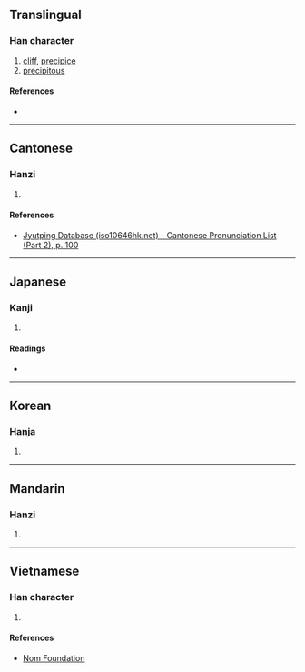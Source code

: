 {{also|崖}}
{{character info/new}}
==Translingual==

===Han character===
{{Han char|rn=46|rad=山|as=08|sn=11|four=|canj=UMGG,XUMGG|ids=⿰山厓}}

# [[cliff]], [[precipice]]
# [[precipitous]]

====References====
* {{Han ref|kx=0314.070|dkj=08179|dj=0614.240|hdz=10778.070|uh=5D15|ud=23829}}

----

==Cantonese==

===Hanzi===
{{yue-hanzi|jyut=[[ngaai4]], [[aai4]]|y=ngaai4, aai4}}

# {{defn|lang=yue|sort=山08}}

====References====
* [http://www.iso10646hk.net/jp/document/download.jsp Jyutping Database (iso10646hk.net) - Cantonese Pronunciation List (Part 2), p. 100]

----

==Japanese==

===Kanji===
{{ja-kanji|grade=|rs=山08}}

# {{defn|lang=ja|sort=山08}}

====Readings====
* {{ja-readings|on=[[がい]] (gai)|kun=[[がけ]] (gake)}}

----

==Korean==

===Hanja===
{{ko-hanja|hangeul=애|rv=ae|mr=ae}}

# {{defn|lang=ko|sort=山08}}

----

==Mandarin==

===Hanzi===
{{cmn-hanzi|pin=[[yá]] ([[ya2]])|wg=ya<sup>2</sup>}}

# {{defn|lang=cmn|sort=山08}}

----

==Vietnamese==

===Han character===
{{vi-readings|rs=山08|hanviet=nhai}}

# {{defn|lang=vi|sort=山08}}

====References====
* [http://nomfoundation.org/common/nom_details.php?codepoint=5d15 Nom Foundation]